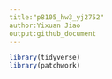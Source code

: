 ```yaml
---
title:"p8105_hw3_yj2752"
author:Yixuan Jiao
output:github_document
---
```


```r
library(tidyverse)
library(patchwork)
```

